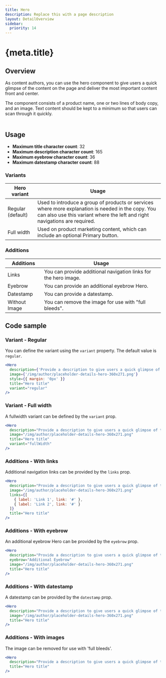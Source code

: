 ```yaml
---
title: Hero
description: Replace this with a page description
layout: DetailOverview
sidebar:
  priority: 14
---
```


# {meta.title}

<Tabs>
<Tab id="Overview" defaultView>
     
## Overview

As content authors, you can use the hero component to give users a quick glimpse of the content on the page and deliver
the most important content front and center.

The component consists of a product name, one or two lines of body copy, and an image. Text content should be kept to a minimum so that users can scan through it quickly. <br/><br/>

<Hero
    description="Provide a description to give users a quick glimpse of the content on the page."
    image="/img/author/placeholder-details-hero-360x271.png"
    title="Hero title"
    variant="regular"
  />
</Tab>

<Tab id="Usage">

## Usage

- **Maximum title character count**: 32
- **Maximum description character count**: 165
- **Maximum eyebrow character count**: 36
- **Maximum datestamp character count**: 88

### Variants

| Hero variant      | Usage                                                                                                                                                                            |
| ----------------- | -------------------------------------------------------------------------------------------------------------------------------------------------------------------------------- |
| Regular (default) | Used to introduce a group of products or services where more explanation is needed in the copy. You can also use this variant where the left and right navigations are required. |
| Full width        | Used on product marketing content, which can include an optional Primary button.                                                                                                 |

### Additions

| Additions     | Usage                                                           |
| ------------- | --------------------------------------------------------------- |
| Links         | You can provide additional navigation links for the hero image. |
| Eyebrow       | You can provide an additional eyebrow Hero.                     |
| Datestamp     | You can provide a datestamp.                                    |
| Without Image | You can remove the image for use with "full bleeds".            |

</Tab>
<Tab id="Code sample">

## Code sample

### Variant - Regular

You can define the variant using the `variant` property. The default value is `regular`.

```jsx live
<Hero
  description={'Provide a description to give users a quick glimpse of the content on the page.'}
  image={'/img/author/placeholder-details-hero-360x271.png'}
  style={{ margin: '0px' }}
  title="Hero title"
  variant="regular"
/>
```

### Variant - Full width

A fullwidth variant can be defined by the `variant` prop.

```jsx live
<Hero
  description="Provide a description to give users a quick glimpse of the content on the page."
  image="/img/author/placeholder-details-hero-360x271.png"
  title="Hero title"
  variant="fullWidth"
/>
```

### Additions - With links

Additional navigation links can be provided by the `links` prop.

```jsx live
<Hero
  description="Provide a description to give users a quick glimpse of the content on the page."
  image="/img/author/placeholder-details-hero-360x271.png"
  links={[
    { label: 'Link 1', link: '#' },
    { label: 'Link 2', link: '#' }
  ]}
  title="Hero title"
/>
```

### Additions - With eyebrow

An additional eyebrow Hero can be provided by the `eyebrow` prop.

```jsx live
<Hero
  description="Provide a description to give users a quick glimpse of the content on the page."
  eyebrow="Additional Eyebrow"
  image="/img/author/placeholder-details-hero-360x271.png"
  title="Hero title"
/>
```

### Additions - With datestamp

A datestamp can be provided by the `datestamp` prop.

```jsx live
<Hero
  description="Provide a description to give users a quick glimpse of the content on the page."
  image="/img/author/placeholder-details-hero-360x271.png"
  title="Hero title"
/>
```

### Additions - With images

The image can be removed for use with 'full bleeds'.

```jsx live
<Hero
  description="Provide a description to give users a quick glimpse of the content on the page."
  title="Hero title"
/>
```

</Tab>
</Tabs>
